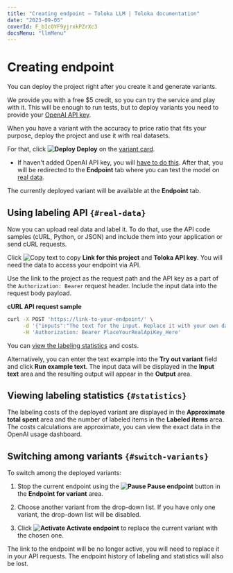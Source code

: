 ```yaml
---
title: "Creating endpoint — Toloka LLM | Toloka documentation"
date: "2023-09-05"
coverId: F_bIcOYF9yjrxkPZrXc3
docsMenu: "llmMenu"
---
```


# Creating endpoint

You can deploy the project right after you create it and generate variants.

<Note mode="note" title="Note">

We provide you with a free $5 credit, so you can try the service and play with it. This will be enough to run tests, but to deploy variants you need to provide your [OpenAI API key](/docs/toloka-llm/api-key).

</Note>

When you have a variant with the accuracy to price ratio that fits your purpose, deploy the project and use it with real datasets.

For that, click **<img src="https://toloka.ai/files/deploy.svg" alt="Deploy" /> Deploy** on the [variant card](/docs/toloka-llm/variants).

- If haven't added OpenAI API key, you will [have to do this](/docs/toloka-llm/api-key). After that, you will be redirected to the **Endpoint** tab where you can test the model on [real data](#real-data).

The currently deployed variant will be available at the **Endpoint** tab.

## Using labeling API `{#real-data}`

Now you can upload real data and label it. To do that, use the API code samples (cURL, Python, or JSON) and include them into your application or send cURL requests.

Click <img src="https://toloka.ai/files/copy-blue.svg" alt="Copy text" /> to copy **Link for this project** and **Toloka API key**. You will need the data to access your endpoint via API.

Use the link to the project as the request path and the API key as a part of the `Authorization: Bearer` request header. Include the input data into the request body payload.

**cURL API request sample**

```bash
curl -X POST 'https://link-to-your-endpoint/' \
     -d '{"inputs":"The text for the input. Replace it with your own data."}' \
     -H 'Authorization: Bearer PlaceYourRealApiKey_Here'
```

You can [view the labeling statistics](#statistics) and costs.

Alternatively, you can enter the text example into the **Try out variant** field and click **Run example text**. The input data will be displayed in the **Input text** area and the resulting output will appear in the **Output** area.

## Viewing labeling statistics `{#statistics}`

The labeling costs of the deployed variant are displayed in the **Approximate total spent** area and the number of labeled items in the **Labeled items** area. The costs calculations are approximate, you can view the exact data in the OpenAI usage dashboard.

## Switching among variants `{#switch-variants}`

To switch among the deployed variants:

1. Stop the current endpoint using the **<img src="https://toloka.ai/files/pause.svg" alt="Pause" /> Pause endpoint** button in the **Endpoint for variant** area.

1. Choose another variant from the drop-down list. If you have only one variant, the drop-down list will be disabled.

1. Click **<img src="https://toloka.ai/files/reload.svg" alt="Activate" /> Activate endpoint** to replace the current variant with the chosen one.

The link to the endpoint will be no longer active, you will need to replace it in your API requests. The endpoint history of labeling and statistics will also be lost.